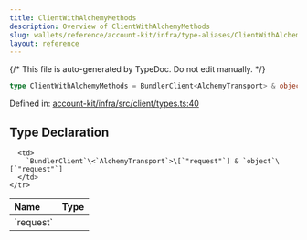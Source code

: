 ```yaml
---
title: ClientWithAlchemyMethods
description: Overview of ClientWithAlchemyMethods
slug: wallets/reference/account-kit/infra/type-aliases/ClientWithAlchemyMethods
layout: reference
---
```


{/* This file is auto-generated by TypeDoc. Do not edit manually. */}

```ts
type ClientWithAlchemyMethods = BundlerClient<AlchemyTransport> & object;
```

Defined in: [account-kit/infra/src/client/types.ts:40](https://github.com/alchemyplatform/aa-sdk/blob/0cc60e9f694c242d91befdaa2f26cdec3ee389c5/account-kit/infra/src/client/types.ts#L40)

## Type Declaration

<table>
  <thead>
    <tr>
      <th align="left">Name</th>
      <th align="left">Type</th>
    </tr>
  </thead>

  <tbody>
    <tr>
      <td>
        `request`
      </td>

      <td>
        `BundlerClient`\<`AlchemyTransport`>\[`"request"`] & `object`\[`"request"`]
      </td>
    </tr>

  </tbody>
</table>
